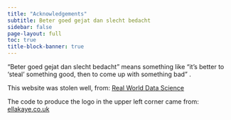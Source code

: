 ```yaml
---
title: "Acknowledgements"
subtitle: Beter goed gejat dan slecht bedacht
sidebar: false
page-layout: full
toc: true
title-block-banner: true
---
```


"Beter goed gejat dan slecht bedacht" means something like "it's better to 'steal' something good, then to come up with something bad" .

This website was stolen well, from: [Real World Data Science](https://realworlddatascience.net/)

The code to produce the logo in the upper left corner came from: [ellakaye.co.uk](https://ellakaye.co.uk/)
